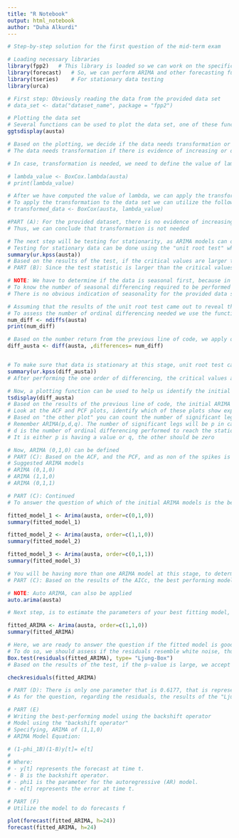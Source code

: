 ---
title: "R Notebook"
output: html_notebook
author: "Duha Alkurdi"
---
 
```{r}
# Step-by-step solution for the first question of the mid-term exam

# Loading necessary libraries
library(fpp2)   # This library is loaded so we can work on the specific dataset
library(forecast)   # So, we can perform ARIMA and other forecasting functions 
library(tseries)    # For stationary data testing
library(urca)
```
```{r}
# First step: Obviously reading the data from the provided data set
# data_set <- data("dataset_name", package = "fpp2")

# Plotting the data set
# Several functions can be used to plot the data set, one of these functions is: ggtdisplay(dataset_name)
ggtsdisplay(austa)
```
```{r}
# Based on the plotting, we decide if the data needs transformation or not.
# The data needs transformation if there is evidence of increasing or decreasing variability

# In case, transformation is needed, we need to define the value of lambada, to do so we use the function "BoxCox.lambda(dataset_name)", this function will return the appropriate value of lambda in case transformation was needed.

# lambda_value <- BoxCox.lambda(austa)
# print(lambda_value)

# After we have computed the value of lambda, we can apply the transformation on the specific data set
# To apply the transformation to the data set we can utilize the following command, BoxCox(dataset_name,lambda value)
# transformed_data <- BoxCox(austa, lambda_value)

#PART (A): For the provided dataset, there is no evidence of increasing variability. The data points seem to follow a general upward trend without significant fluctuations or changes in the spread of data points. 
# Thus, we can conclude that transformation is not needed
```

```{r}
# The next step will be testing for stationarity, as ARIMA models can only be applied to stationary data
# Testing for stationary data can be done using the "unit root test" which can be performed using the kpss function in R
summary(ur.kpss(austa))
# Based on the results of the test, if the critical values are larger than the test statistic, we do NOT reject the null hypothesis and data is indeed stationary and no differencing is needed
# PART (B): Since the test statistic is larger than the critical values, then the data is not stationary and needs differencing

# NOTE: We have to determine if the data is seasonal first, because in such cases, it is preferable to apply the seasonality differencing before ordinal differencing
# To know the number of seasonal differencing required to be performed on the data set we use nsdiffs(dataset_name)
# There is no obvious indication of seasonality for the provided data set

# Assuming that the results of the unit root test came out to reveal that differencing is needed, and that there is no evidence of seasonality, in such case ordinary differencing should be performed 
# To assess the number of ordinal differencing needed we use the function "ndiffs(transformed_data) 
num_diff <- ndiffs(austa)
print(num_diff)

# Based on the number return from the previous line of code, we apply ordinal differencing on the data set/transformed data set (depending weather or not the data was transformed)
diff_austa <- diff(austa, ,differences= num_diff)


# To make sure that data is stationary at this stage, unit root test can be performed again on the differenced data set
summary(ur.kpss(diff_austa))
# After performing the one order of differencing, the critical values are larger than the test statistic, so the data is stationary now.
```
```{r}
# Now, a plotting function can be used to help us identify the initial ARIMA model
tsdisplay(diff_austa)
# Based on the results of the previous line of code, the initial ARIMA model can be identified.
# Look at the ACF and PCF plots, identify which of these plots show exponential decay, save that plot and look at the other.
# Based on "the other plot" you can count the number of significant legs that appear and "try not to include a large number of legs, so you are not over fitting the data"
# Remember ARIMA(p,d,q). The number of significant legs will be p in case looking at the PCF plot and will stand for q in case obtained from the ACF plot.
# d is the number of ordinal differencing performed to reach the stationary data
# It is either p is having a value or q, the other should be zero

# Now, ARIMA (0,1,0) can be defined 
# PART (C): Based on the ACF, and the PCF, and as non of the spikes is significant in neither of the plots so we can start with ARIMA (0,1,0) # (1) order of differencing has been performed.
# Suggested ARIMA models 
# ARIMA (0,1,0)
# ARIMA (1,1,0)
# ARIMA (0,1,1)

```
```{r}
# PART (C): Continued
# To answer the question of which of the initial ARIMA models is the best, start with the initial ARIMA and test plus/minus 1 for p or q 

fitted_model_1 <- Arima(austa, order=c(0,1,0))
summary(fitted_model_1)

fitted_model_2 <- Arima(austa, order=c(1,1,0))
summary(fitted_model_2)

fitted_model_3 <- Arima(austa, order=c(0,1,1))
summary(fitted_model_3)

# You will be having more than one ARIMA model at this stage, to determine which of these models is the best look for the lowest AICc value 
# PART (C): Based on the results of the AICc, the best performing model appear to be the third one which is ARIMA (1,1,0)
```
```{r}

# NOTE: Auto ARIMA, can also be applied
auto.arima(austa)

```
```{r}
# Next step, is to estimate the parameters of your best fitting model, to do so, we apply the ARIMA model with the (p, d, q) values that gave the best performing model

fitted_ARIMA <- Arima(austa, order=c(1,1,0))
summary(fitted_ARIMA)

# Here, we are ready to answer the question if the fitted model is good enough.
# To do so, we should assess if the residuals resemble white noise, thus we use the "Ljung–Box test"
Box.test(residuals(fitted_ARIMA), type= "Ljung-Box")
# Based on the results of the test, if the p-value is large, we accept the null hypothesis and the residuals are white noise

checkresiduals(fitted_ARIMA)

# PART (D): There is only one parameter that is 0.6177, that is representing the phi_1
# As for the question, regarding the residuals, the results of the "Ljung-Box" came with p-value that is  0.5224, thus we do not have enough evidence to reject the null hypothesis and the residuals are white noise
```

```{r}
# PART (E)
# Writing the best-performing model using the backshift operator 
# Model using the "backshift operator"
# Specifying, ARIMA of (1,1,0)
# ARIMA Model Equation:

# (1-phi_1B)(1-B)y[t]= e[t]
# 
# Where:
# - y[t] represents the forecast at time t.
# - B is the backshift operator.
# - phi1 is the parameter for the autoregressive (AR) model.
# - e[t] represents the error at time t.
```

```{r}
# PART (F)
# Utilize the model to do forecasts f

plot(forecast(fitted_ARIMA, h=24))
forecast(fitted_ARIMA, h=24)
```

